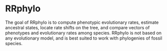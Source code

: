 
# RRphylo

The goal of RRphylo is to compute phenotypic evolutionary rates, estimate ancestral states, locate rate shifts on the tree, and compare vectors of phenotypes and evolutionary rates among species. RRphylo is not based on any evolutionary model, and is best suited to work with phylogenies of fossil species. 

